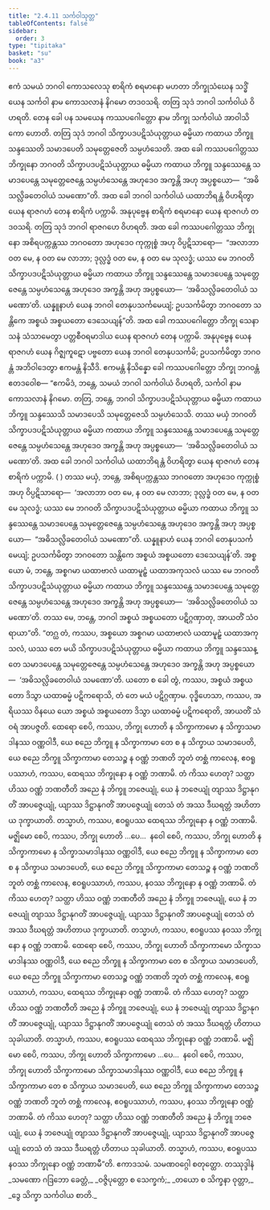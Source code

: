 ```yaml
---
title: "2.4.11 သင်္ကဝါသုတ္တ"
tableOfContents: false
sidebar:
  order: 3
type: "tipitaka"
basket: "su"
book: "a3"
---
```



<DynamicBreadcrumb />

<Division number="92" book="a3">

<Paragraph number="777" book="a3">
ဧကံ သမယံ ဘဂဝါ ကောသလေသု စာရိကံ စရမာနော မဟတာ ဘိက္ခုသံဃေန သဒ္ဓိံ ယေန သင်္ကဝါ နာမ ကောသလာနံ နိဂမော တဒဝသရိ. တတြ သုဒံ ဘဂဝါ သင်္ကဝါယံ ဝိဟရတိ. တေန ခေါ ပန သမယေန ကဿပဂေါတ္တော နာမ ဘိက္ခု သင်္ကဝါယံ အာဝါသိကော ဟောတိ. တတြ သုဒံ ဘဂဝါ သိက္ခာပဒပဋိသံယုတ္တာယ ဓမ္မိယာ ကထာယ ဘိက္ခူ သန္ဒဿေတိ သမာဒပေတိ သမုတ္တေဇေတိ သမ္ပဟံသေတိ. အထ ခေါ ကဿပဂေါတ္တဿ ဘိက္ခုနော ဘဂဝတိ သိက္ခာပဒပဋိသံယုတ္တာယ ဓမ္မိယာ ကထာယ ဘိက္ခူ သန္ဒဿေန္တေ သမာဒပေန္တေ သမုတ္တေဇေန္တေ သမ္ပဟံသေန္တေ အဟုဒေဝ အက္ခန္တိ အဟု အပ္ပစ္စယော—  “အဓိသလ္လိခတေဝါယံ သမဏော”တိ. အထ ခေါ ဘဂဝါ သင်္ကဝါယံ ယထာဘိရန္တံ ဝိဟရိတွာ ယေန ရာဇဂဟံ တေန စာရိကံ ပက္ကာမိ. အနုပုဗ္ဗေန စာရိကံ စရမာနော ယေန ရာဇဂဟံ တဒဝသရိ. တတြ သုဒံ ဘဂဝါ ရာဇဂဟေ ဝိဟရတိ.
</Paragraph>

<Paragraph number="778" book="a3">
အထ ခေါ ကဿပဂေါတ္တဿ ဘိက္ခုနော အစိရပက္ကန္တဿ ဘဂဝတော အဟုဒေဝ ကုက္ကုစ္စံ အဟု ဝိပ္ပဋိသာရော—  “အလာဘာ ဝတ မေ, န ဝတ မေ လာဘာ; ဒုလ္လဒ္ဓံ ဝတ မေ, န ဝတ မေ သုလဒ္ဓံ; ယဿ မေ ဘဂဝတိ သိက္ခာပဒပဋိသံယုတ္တာယ ဓမ္မိယာ ကထာယ ဘိက္ခူ သန္ဒဿေန္တေ သမာဒပေန္တေ သမုတ္တေဇေန္တေ သမ္ပဟံသေန္တေ အဟုဒေဝ အက္ခန္တိ အဟု အပ္ပစ္စယော—  ‘အဓိသလ္လိခတေဝါယံ သမဏော’တိ. ယန္နူနာဟံ ယေန ဘဂဝါ တေနုပသင်္ကမေယျံ; ဥပသင်္ကမိတွာ ဘဂဝတော သန္တိကေ အစ္စယံ အစ္စယတော ဒေသေယျန်”တိ. အထ ခေါ ကဿပဂေါတ္တော ဘိက္ခု သေနာသနံ သံသာမေတွာ ပတ္တစီဝရမာဒါယ ယေန ရာဇဂဟံ တေန ပက္ကာမိ. အနုပုဗ္ဗေန ယေန ရာဇဂဟံ ယေန ဂိဇ္ဈကူဋော ပဗ္ဗတော ယေန ဘဂဝါ တေနုပသင်္ကမိ; ဥပသင်္ကမိတွာ ဘဂဝန္တံ အဘိဝါဒေတွာ ဧကမန္တံ နိသီဒိ. ဧကမန္တံ နိသိန္နော ခေါ ကဿပဂေါတ္တော ဘိက္ခု ဘဂဝန္တံ ဧတဒဝေါစ—
</Paragraph>

<Paragraph number="779" book="a3">
“ဧကမိဒံ, ဘန္တေ, သမယံ ဘဂဝါ သင်္ကဝါယံ ဝိဟရတိ, သင်္ကဝါ နာမ ကောသလာနံ နိဂမော. တတြ, ဘန္တေ, ဘဂဝါ သိက္ခာပဒပဋိသံယုတ္တာယ ဓမ္မိယာ ကထာယ ဘိက္ခူ သန္ဒဿေသိ သမာဒပေသိ သမုတ္တေဇေသိ သမ္ပဟံသေသိ. တဿ မယှံ ဘဂဝတိ သိက္ခာပဒပဋိသံယုတ္တာယ ဓမ္မိယာ ကထာယ ဘိက္ခူ သန္ဒဿေန္တေ သမာဒပေန္တေ သမုတ္တေဇေန္တေ သမ္ပဟံသေန္တေ အဟုဒေဝ အက္ခန္တိ အဟု အပ္ပစ္စယော—  ‘အဓိသလ္လိခတေဝါယံ သမဏော’တိ. အထ ခေါ ဘဂဝါ သင်္ကဝါယံ ယထာဘိရန္တံ ဝိဟရိတွာ ယေန ရာဇဂဟံ တေန စာရိကံ ပက္ကာမိ. ( ) တဿ မယှံ, ဘန္တေ, အစိရပက္ကန္တဿ ဘဂဝတော အဟုဒေဝ ကုက္ကုစ္စံ အဟု ဝိပ္ပဋိသာရော—  ‘အလာဘာ ဝတ မေ, န ဝတ မေ လာဘာ; ဒုလ္လဒ္ဓံ ဝတ မေ, န ဝတ မေ သုလဒ္ဓံ; ယဿ မေ ဘဂဝတိ သိက္ခာပဒပဋိသံယုတ္တာယ ဓမ္မိယာ ကထာယ ဘိက္ခူ သန္ဒဿေန္တေ သမာဒပေန္တေ သမုတ္တေဇေန္တေ သမ္ပဟံသေန္တေ အဟုဒေဝ အက္ခန္တိ အဟု အပ္ပစ္စယော—  “အဓိသလ္လိခတေဝါယံ သမဏော”တိ. ယန္နူနာဟံ ယေန ဘဂဝါ တေနုပသင်္ကမေယျံ; ဥပသင်္ကမိတွာ ဘဂဝတော သန္တိကေ အစ္စယံ အစ္စယတော ဒေသေယျန်’တိ. အစ္စယော မံ, ဘန္တေ, အစ္စဂမာ ယထာဗာလံ ယထာမူဠှံ ယထာအကုသလံ ယဿ မေ ဘဂဝတိ သိက္ခာပဒပဋိသံယုတ္တာယ ဓမ္မိယာ ကထာယ ဘိက္ခူ သန္ဒဿေန္တေ သမာဒပေန္တေ သမုတ္တေဇေန္တေ သမ္ပဟံသေန္တေ အဟုဒေဝ အက္ခန္တိ အဟု အပ္ပစ္စယော—  ‘အဓိသလ္လိခတေဝါယံ သမဏော’တိ. တဿ မေ, ဘန္တေ, ဘဂဝါ အစ္စယံ အစ္စယတော ပဋိဂ္ဂဏှာတု, အာယတိံ သံဝရာယာ”တိ.
</Paragraph>

<Paragraph number="780" book="a3">
“တဂ္ဃ တံ, ကဿပ, အစ္စယော အစ္စဂမာ ယထာဗာလံ ယထာမူဠှံ ယထာအကုသလံ, ယဿ တေ မယိ သိက္ခာပဒပဋိသံယုတ္တာယ ဓမ္မိယာ ကထာယ ဘိက္ခူ သန္ဒဿေန္တေ သမာဒပေန္တေ သမုတ္တေဇေန္တေ သမ္ပဟံသေန္တေ အဟုဒေဝ အက္ခန္တိ အဟု အပ္ပစ္စယော—  ‘အဓိသလ္လိခတေဝါယံ သမဏော’တိ. ယတော စ ခေါ တွံ, ကဿပ, အစ္စယံ အစ္စယတော ဒိသွာ ယထာဓမ္မံ ပဋိကရောသိ, တံ တေ မယံ ပဋိဂ္ဂဏှာမ. ဝုဒ္ဓိဟေသာ, ကဿပ, အရိယဿ ဝိနယေ ယော အစ္စယံ အစ္စယတော ဒိသွာ ယထာဓမ္မံ ပဋိကရောတိ, အာယတိံ သံဝရံ အာပဇ္ဇတိ.
</Paragraph>

<Paragraph number="781" book="a3">
ထေရော စေပိ, ကဿပ, ဘိက္ခု ဟောတိ န သိက္ခာကာမော န သိက္ခာသမာဒါနဿ ဝဏ္ဏဝါဒီ, ယေ စညေ ဘိက္ခူ န သိက္ခာကာမာ တေ စ န သိက္ခာယ သမာဒပေတိ, ယေ စညေ ဘိက္ခူ သိက္ခာကာမာ တေသဉ္စ န ဝဏ္ဏံ ဘဏတိ ဘူတံ တစ္ဆံ ကာလေန, ဧဝရူပဿာဟံ, ကဿပ, ထေရဿ ဘိက္ခုနော န ဝဏ္ဏံ ဘဏာမိ. တံ ကိဿ ဟေတု? သတ္ထာ ဟိဿ ဝဏ္ဏံ ဘဏတီတိ အညေ နံ ဘိက္ခူ ဘဇေယျုံ, ယေ နံ ဘဇေယျုံ တျာဿ ဒိဋ္ဌာနုဂတိံ အာပဇ္ဇေယျုံ, ယျာဿ ဒိဋ္ဌာနုဂတိံ အာပဇ္ဇေယျုံ တေသံ တံ အဿ ဒီဃရတ္တံ အဟိတာယ ဒုက္ခာယာတိ. တသ္မာဟံ, ကဿပ, ဧဝရူပဿ ထေရဿ ဘိက္ခုနော န ဝဏ္ဏံ ဘဏာမိ.
</Paragraph>

<Paragraph number="782" book="a3">
မဇ္ဈိမော စေပိ, ကဿပ, ဘိက္ခု ဟောတိ …ပေ…  နဝေါ စေပိ, ကဿပ, ဘိက္ခု ဟောတိ န သိက္ခာကာမော န သိက္ခာသမာဒါနဿ ဝဏ္ဏဝါဒီ, ယေ စညေ ဘိက္ခူ န သိက္ခာကာမာ တေ စ န သိက္ခာယ သမာဒပေတိ, ယေ စညေ ဘိက္ခူ သိက္ခာကာမာ တေသဉ္စ န ဝဏ္ဏံ ဘဏတိ ဘူတံ တစ္ဆံ ကာလေန, ဧဝရူပဿာဟံ, ကဿပ, နဝဿ ဘိက္ခုနော န ဝဏ္ဏံ ဘဏာမိ. တံ ကိဿ ဟေတု? သတ္ထာ ဟိဿ ဝဏ္ဏံ ဘဏတီတိ အညေ နံ ဘိက္ခူ ဘဇေယျုံ, ယေ နံ ဘဇေယျုံ တျာဿ ဒိဋ္ဌာနုဂတိံ အာပဇ္ဇေယျုံ, ယျာဿ ဒိဋ္ဌာနုဂတိံ အာပဇ္ဇေယျုံ တေသံ တံ အဿ ဒီဃရတ္တံ အဟိတာယ ဒုက္ခာယာတိ. တသ္မာဟံ, ကဿပ, ဧဝရူပဿ နဝဿ ဘိက္ခုနော န ဝဏ္ဏံ ဘဏာမိ.
</Paragraph>

<Paragraph number="783" book="a3">
ထေရော စေပိ, ကဿပ, ဘိက္ခု ဟောတိ သိက္ခာကာမော သိက္ခာသမာဒါနဿ ဝဏ္ဏဝါဒီ, ယေ စညေ ဘိက္ခူ န သိက္ခာကာမာ တေ စ သိက္ခာယ သမာဒပေတိ, ယေ စညေ ဘိက္ခူ သိက္ခာကာမာ တေသဉ္စ ဝဏ္ဏံ ဘဏတိ ဘူတံ တစ္ဆံ ကာလေန, ဧဝရူပဿာဟံ, ကဿပ, ထေရဿ ဘိက္ခုနော ဝဏ္ဏံ ဘဏာမိ. တံ ကိဿ ဟေတု? သတ္ထာ ဟိဿ ဝဏ္ဏံ ဘဏတီတိ အညေ နံ ဘိက္ခူ ဘဇေယျုံ, ယေ နံ ဘဇေယျုံ တျာဿ ဒိဋ္ဌာနုဂတိံ အာပဇ္ဇေယျုံ, ယျာဿ ဒိဋ္ဌာနုဂတိံ အာပဇ္ဇေယျုံ တေသံ တံ အဿ ဒီဃရတ္တံ ဟိတာယ သုခါယာတိ. တသ္မာဟံ, ကဿပ, ဧဝရူပဿ ထေရဿ ဘိက္ခုနော ဝဏ္ဏံ ဘဏာမိ.
</Paragraph>

<Paragraph number="784" book="a3">
မဇ္ဈိမော စေပိ, ကဿပ, ဘိက္ခု ဟောတိ သိက္ခာကာမော …ပေ…  နဝေါ စေပိ, ကဿပ, ဘိက္ခု ဟောတိ သိက္ခာကာမော သိက္ခာသမာဒါနဿ ဝဏ္ဏဝါဒီ, ယေ စညေ ဘိက္ခူ န သိက္ခာကာမာ တေ စ သိက္ခာယ သမာဒပေတိ, ယေ စညေ ဘိက္ခူ သိက္ခာကာမာ တေသဉ္စ ဝဏ္ဏံ ဘဏတိ ဘူတံ တစ္ဆံ ကာလေန, ဧဝရူပဿာဟံ, ကဿပ, နဝဿ ဘိက္ခုနော ဝဏ္ဏံ ဘဏာမိ. တံ ကိဿ ဟေတု? သတ္ထာ ဟိဿ ဝဏ္ဏံ ဘဏတီတိ အညေ နံ ဘိက္ခူ ဘဇေယျုံ, ယေ နံ ဘဇေယျုံ တျာဿ ဒိဋ္ဌာနုဂတိံ အာပဇ္ဇေယျုံ, ယျာဿ ဒိဋ္ဌာနုဂတိံ အာပဇ္ဇေယျုံ တေသံ တံ အဿ ဒီဃရတ္တံ ဟိတာယ သုခါယာတိ. တသ္မာဟံ, ကဿပ, ဧဝရူပဿ နဝဿ ဘိက္ခုနော ဝဏ္ဏံ ဘဏာမီ”တိ.

</Paragraph>
</Division>

<Paragraph number="785" type="center" book="a3">
ဧကာဒသမံ.



</Paragraph>

<Paragraph number="786" type="center" book="a3">
သမဏဝဂ္ဂေါ စတုတ္ထော.



</Paragraph>

<Paragraph number="787" type="center" book="a3">
တဿုဒ္ဒါနံ


</Paragraph>

<Paragraph number="788" type="verses" book="a3">
_သမဏော ဂဒြဘော ခေတ္တံ,_  
_ဝဇ္ဇိပုတ္တော စ သေက္ခကံ;_  
_တယော စ သိက္ခနာ ဝုတ္တာ,_  
_ဒွေ သိက္ခာ သင်္ကဝါယ စာတိ._
</Paragraph>